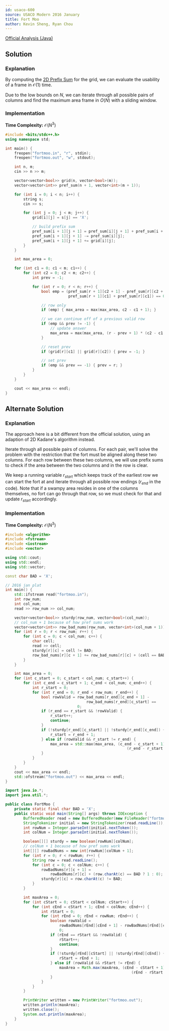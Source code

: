 ```yaml
---
id: usaco-600
source: USACO Modern 2016 January
title: Fort Moo
author: Kevin Sheng, Ryan Chou
---
```


[Official Analysis (Java)](http://www.usaco.org/current/data/sol_fortmoo_modern_jan16.html)

## Solution

### Explanation

By computing the [2D Prefix Sum](/electromagnetism/more-prefix-sums/) for the grid, we can evaluate the usability of a frame in $\mathcal{O}(1)$ time.

Due to the low bounds on $N$, we can iterate through all possible pairs of columns and find the maximum area frame in $O(N)$ with a sliding window.

### Implementation
**Time Complexity:** $\mathcal{O}(N^3)$

<LanguageSection>
<CPPSection>

```cpp
#include <bits/stdc++.h>
using namespace std;

int main() {
	freopen("fortmoo.in", "r", stdin);
	freopen("fortmoo.out", "w", stdout);

	int n, m;
	cin >> n >> m;

	vector<vector<bool>> grid(n, vector<bool>(m));
	vector<vector<int>> pref_sum(n + 1, vector<int>(m + 1));

	for (int i = 0; i < n; i++) {
		string s;
		cin >> s;

		for (int j = 0; j < m; j++) {
			grid[i][j] = s[j] == 'X';

			// build prefix sum
			pref_sum[i + 1][j + 1] = pref_sum[i][j + 1] + pref_sum[i + 1][j];
			pref_sum[i + 1][j + 1] -= pref_sum[i][j];
			pref_sum[i + 1][j + 1] += grid[i][j];
		}
	}

	int max_area = 0;

	for (int c1 = 0; c1 < m; c1++) {
		for (int c2 = 0; c2 < m; c2++) {
			int prev = -1;

			for (int r = 0; r < n; r++) {
				bool emp = (pref_sum[r + 1][c2 + 1] - pref_sum[r][c2 + 1] -
				            pref_sum[r + 1][c1] + pref_sum[r][c1]) == 0;

				// row only
				if (emp) { max_area = max(max_area, c2 - c1 + 1); }

				// we can continue off of a previous valid row
				if (emp && prev != -1) {
					// update answer
					max_area = max(max_area, (r - prev + 1) * (c2 - c1 + 1));
				}

				// reset prev
				if (grid[r][c1] || grid[r][c2]) { prev = -1; }

				// set prev
				if (emp && prev == -1) { prev = r; }
			}
		}
	}

	cout << max_area << endl;
}
```
</CPPSection>
</LanguageSection>

## Alternate Solution

### Explanation
The approach here is a bit different from the official solution, using an adaption of 2D Kadane's algorithm instead.

Iterate through all possible pairs of columns. For each pair, we'll solve the problem with the restriction that the fort must be aligned along these two columns. For each row between these two columns, we will use prefix sums to check if the area between the two columns and in the row is clear.

We keep a running variable $r_{start}$ which keeps track of the earliest row we can start the fort at and iterate through all possible row endings ($r_{end}$ in the code). Note that if a swampy area resides in one of the columns themselves, no fort can go through that row, so we must check for that and update $r_{start}$ accordingly.

### Implementation

**Time Complexity:** $\mathcal{O}(N^3)$

<LanguageSection>
<CPPSection>

```cpp
#include <algorithm>
#include <fstream>
#include <iostream>
#include <vector>

using std::cout;
using std::endl;
using std::vector;

const char BAD = 'X';

// 2016 jan plat
int main() {
	std::ifstream read("fortmoo.in");
	int row_num;
	int col_num;
	read >> row_num >> col_num;

	vector<vector<bool>> sturdy(row_num, vector<bool>(col_num));
	// col_num + 1 because of how pref sums work
	vector<vector<int>> row_bad_nums(row_num, vector<int>(col_num + 1));
	for (int r = 0; r < row_num; r++) {
		for (int c = 0; c < col_num; c++) {
			char cell;
			read >> cell;
			sturdy[r][c] = cell != BAD;
			row_bad_nums[r][c + 1] += row_bad_nums[r][c] + (cell == BAD);
		}
	}

	int max_area = 0;
	for (int c_start = 0; c_start < col_num; c_start++) {
		for (int c_end = c_start + 1; c_end < col_num; c_end++) {
			int r_start = 0;
			for (int r_end = 0; r_end < row_num; r_end++) {
				bool rowValid = row_bad_nums[r_end][c_end + 1] -
				                    row_bad_nums[r_end][c_start] ==
				                0;
				if (r_end == r_start && !rowValid) {
					r_start++;
					continue;
				}
				if (!sturdy[r_end][c_start] || !sturdy[r_end][c_end]) {
					r_start = r_end + 1;
				} else if (rowValid && r_start != r_end) {
					max_area = std::max(max_area, (c_end - c_start + 1) *
					                                  (r_end - r_start + 1));
				}
			}
		}
	}
	cout << max_area << endl;
	std::ofstream("fortmoo.out") << max_area << endl;
}
```
</CPPSection>
<JavaSection>

```java
import java.io.*;
import java.util.*;

public class FortMoo {
	private static final char BAD = 'X';
	public static void main(String[] args) throws IOException {
		BufferedReader read = new BufferedReader(new FileReader("fortmoo.in"));
		StringTokenizer initial = new StringTokenizer(read.readLine());
		int rowNum = Integer.parseInt(initial.nextToken());
		int colNum = Integer.parseInt(initial.nextToken());

		boolean[][] sturdy = new boolean[rowNum][colNum];
		// colNum + 1 because of how pref sums work
		int[][] rowBadNums = new int[rowNum][colNum + 1];
		for (int r = 0; r < rowNum; r++) {
			String row = read.readLine();
			for (int c = 0; c < colNum; c++) {
				rowBadNums[r][c + 1] =
				    rowBadNums[r][c] + (row.charAt(c) == BAD ? 1 : 0);
				sturdy[r][c] = row.charAt(c) != BAD;
			}
		}

		int maxArea = 0;
		for (int cStart = 0; cStart < colNum; cStart++) {
			for (int cEnd = cStart + 1; cEnd < colNum; cEnd++) {
				int rStart = 0;
				for (int rEnd = 0; rEnd < rowNum; rEnd++) {
					boolean rowValid =
					    rowBadNums[rEnd][cEnd + 1] - rowBadNums[rEnd][cStart] ==
					    0;
					if (rEnd == rStart && !rowValid) {
						rStart++;
						continue;
					}
					if (!sturdy[rEnd][cStart] || !sturdy[rEnd][cEnd]) {
						rStart = rEnd + 1;
					} else if (rowValid && rStart != rEnd) {
						maxArea = Math.max(maxArea, (cEnd - cStart + 1) *
						                                (rEnd - rStart + 1));
					}
				}
			}
		}

		PrintWriter written = new PrintWriter("fortmoo.out");
		written.println(maxArea);
		written.close();
		System.out.println(maxArea);
	}
}
```
</JavaSection>
</LanguageSection>
